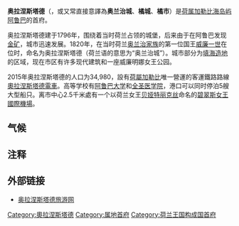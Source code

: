 {{noteTA
|1=zh-tw:碧翠斯;zh-cn:贝娅特丽克丝;zh-hk:貝婭特麗克絲;
}}
{{Distinguish|奥拉涅斯塔德 (圣尤斯特歇斯)}}
{{Infobox settlement
| name                   = Oranjestad
| native_name            = 
| native_name_lang       = 
| settlement_type        = [[城市|城市]]
| image_skyline          = Centrum Oranjestad.jpg
| image_caption          = 奥拉涅斯塔德市中心一景
| etymology              = [[Prince_of_Orange|Orange]] Town
| nickname               = Playa
| image_map              = Aruba-CIA WFB Map.png
| map_caption            = 奥拉涅斯塔德在阿鲁巴的位置
| coordinates            = {{coord|12.519|-70.037|region:AW|display=inline,title}}
| subdivision_type       = [[主权国家|主权国家]]
| subdivision_name       = [[荷兰王国|荷兰王国]]
| subdivision_type1      = [[荷兰王国#荷兰王国不同时期的構成国|构成国]]
| subdivision_name1      = [[阿鲁巴|阿鲁巴]]
| subdivision_type2      = 区
| subdivision_name2      = 奥拉涅斯塔德区
| established_title      = 建立
| established_date       = 1796
| unit_pref              = Metric
| area_total_km2         = 
| elevation_m            = 4
| population_as_of       = 2015
| population_total       = 34,980
| population_density_km2 = auto
| population_rank        = 1st
| timezone1              = [[Atlantic_Standard_Time|AST]]
| utc_offset1            = -4
| blank_name             = [[Köppen_climate_classification|Climate]]
| blank_info             = [[Semi-arid_climate#Hot_semi-arid_climates|BSh]]
}}
'''奥拉涅斯塔德'''（{{lang-nl|Oranjestad}}，或又常直接意譯為'''奥兰治城'''、'''橘城'''、'''橘市'''）是[[荷兰|荷属]][[加勒比海|加勒比海]][[岛屿|岛屿]][[阿鲁巴|阿鲁巴]]的首府。

奥拉涅斯塔德建于1796年，围绕着当时荷兰占领的城堡，后来由于在阿鲁巴发现[[金|金矿]]，城市迅速发展。1820年，在当时荷兰[[奥兰治家族|奥兰治家族]]的第一位国王[[威廉一世_(荷兰)|威廉一世]]在位时，命名为奥拉涅斯塔德（荷兰语的意思为“奥兰治城”）。城市部分为[[填海造地|填海造地]]的区域，现在市区有许多现代建筑和一座威廉明娜女王公园。

2015年奥拉涅斯塔德的人口为34,980，設有[[荷屬加勒比|荷屬加勒比]]唯一營運的客運鐵路路線[[奧拉涅斯塔德電車|奧拉涅斯塔德電車]]。高等学校有[[阿鲁巴大学|阿鲁巴大学]]和[[全圣医学院|全圣医学院]]，港口可以同时停泊5艘大型船只。离市中心2.5千米處有一个以荷兰女王[[贝娅特丽克丝_(荷兰)|贝娅特丽克丝]]命名的[[碧翠斯女王國際機場|碧翠斯女王國際機場]]。

==气候==
{{Weather box
| location = 奥腊涅斯塔德(1981-2010, extremes 1951-2010)
| metric first=Yes
| single line = yes
|Jan record high C = 32.5
|Feb record high C = 33.0
|Mar record high C = 33.9
|Apr record high C = 34.4
|May record high C = 34.9
|Jun record high C = 35.2
|Jul record high C = 35.3
|Aug record high C = 36.1
|Sep record high C = 36.5
|Oct record high C = 35.4
|Nov record high C = 35.0
|Dec record high C = 34.8
|year record high C =
|Jan high C = 30.0
|Feb high C = 30.4
|Mar high C = 30.9
|Apr high C = 31.5
|May high C = 32.0
|Jun high C = 32.2
|Jul high C = 32.0
|Aug high C = 32.6
|Sep high C = 32.7
|Oct high C = 32.1
|Nov high C = 31.3
|Dec high C = 30.4
|year high C = 31.5
|Jan mean C = 26.7
|Feb mean C = 26.8
|Mar mean C = 27.2
|Apr mean C = 27.9
|May mean C = 28.5
|Jun mean C = 28.7
|Jul mean C = 28.6
|Aug mean C = 29.1
|Sep mean C = 29.2
|Oct mean C = 28.7
|Nov mean C = 28.1
|Dec mean C = 27.2
|year mean C = 28.1
|Jan low C = 24.5
|Feb low C = 24.7
|Mar low C = 25.0
|Apr low C = 25.8
|May low C = 26.5
|Jun low C = 26.7
|Jul low C = 26.4
|Aug low C = 26.8
|Sep low C = 26.9
|Oct low C = 26.4
|Nov low C = 25.8
|Dec low C = 25.0
|year low C = 25.9
|Jan record low C = 21.3
|Feb record low C = 20.6
|Mar record low C = 21.4
|Apr record low C = 21.5
|May record low C = 21.8
|Jun record low C = 22.7
|Jul record low C = 21.2
|Aug record low C = 21.3
|Sep record low C = 22.1
|Oct record low C = 21.9
|Nov record low C = 22.0
|Dec record low C = 20.5
|year record low C =
|precipitation colour=green
|Jan precipitation mm = 39.3
|Feb precipitation mm = 20.6
|Mar precipitation mm = 8.7
|Apr precipitation mm = 11.6
|May precipitation mm = 16.3
|Jun precipitation mm = 18.7
|Jul precipitation mm = 31.7
|Aug precipitation mm = 25.8
|Sep precipitation mm = 45.5
|Oct precipitation mm = 77.8
|Nov precipitation mm = 94.0
|Dec precipitation mm = 81.8
|Jan humidity = 77.5
|Feb humidity = 76.1
|Mar humidity = 75.7
|Apr humidity = 77.1
|May humidity = 77.9
|Jun humidity = 77.4
|Jul humidity = 77.8
|Aug humidity = 76.2
|Sep humidity = 76.8
|Oct humidity = 78.6
|Nov humidity = 79.1
|Dec humidity = 78.4
|year humidity = 77.4
|Jan precipitation days = 8.4
|Feb precipitation days = 5.0
|Mar precipitation days = 1.8
|Apr precipitation days = 1.9
|May precipitation days = 2.2
|Jun precipitation days = 2.8
|Jul precipitation days = 4.9
|Aug precipitation days = 4.3
|Sep precipitation days = 3.9
|Oct precipitation days = 7.4
|Nov precipitation days = 10.6
|Dec precipitation days = 11.4
|unit precipitation days = 1.0 mm
|source 1 = DEPARTAMENTO METEOROLOGICO ARUBA,<ref name=climate>{{cite web
|url= http://www.meteo.aw/files/Download/climatnormals19812010.pdf
|publisher= Departamento Meteorologico Aruba
|title= Summary Climatological Normals 1981-2010
|accessdate= 15 October 2012
|archive-date= 2013-01-17
|archive-url= https://web.archive.org/web/20130117012156/http://www.meteo.aw/files/Download/climatnormals19812010.pdf
|dead-url= yes
}}</ref> (extremes)<ref name=extremes>{{cite web
|url= http://www.meteo.aw/climate.php
|publisher= Departamento Meteorologico Aruba
|title= Climate Data Aruba
|accessdate= 15 October 2012
|archive-date= 2012-10-14
|archive-url= https://web.archive.org/web/20121014042548/http://www.meteo.aw/climate.php
|dead-url= yes
}}</ref>
| date=February 2011
}}

== 注释 ==
{{reflist}} 

== 外部链接 ==
{{commons|Oranjestad, Aruba}}
* [https://web.archive.org/web/20090220230530/http://www.sunsort.com/guide/aruba/oranjestad 奥拉涅斯塔德旅游网]

{{Authority control}}
[[Category:奧拉涅斯塔德|Category:奧拉涅斯塔德]]
[[Category:属地首府|Category:属地首府]]
[[Category:荷兰王国构成国首府|Category:荷兰王国构成国首府]]